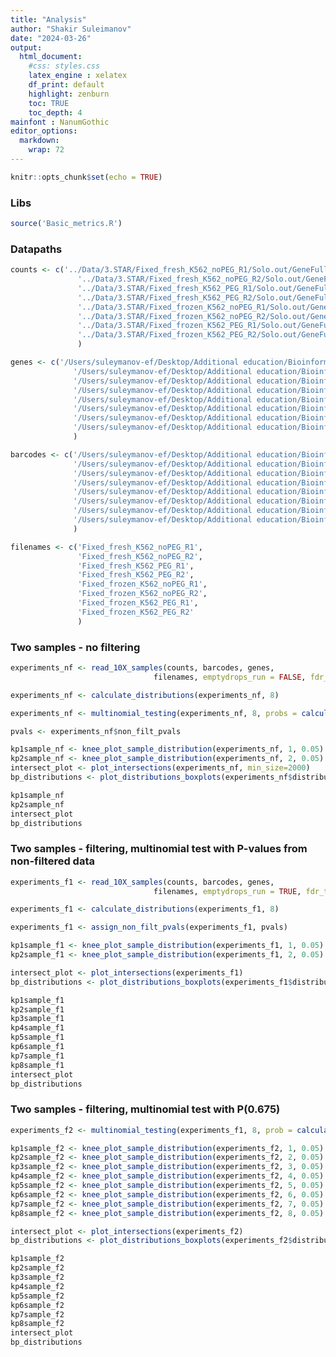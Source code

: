```yaml
---
title: "Analysis"
author: "Shakir Suleimanov"
date: "2024-03-26"
output: 
  html_document:
    #css: styles.css
    latex_engine : xelatex
    df_print: default
    highlight: zenburn
    toc: TRUE
    toc_depth: 4
mainfont : NanumGothic    
editor_options: 
  markdown: 
    wrap: 72
---
```


```r
knitr::opts_chunk$set(echo = TRUE)
```

### Libs
```r
source('Basic_metrics.R')
```


### Datapaths
```r
counts <- c('../Data/3.STAR/Fixed_fresh_K562_noPEG_R1/Solo.out/GeneFull/raw/matrix.mtx',
               '../Data/3.STAR/Fixed_fresh_K562_noPEG_R2/Solo.out/GeneFull/raw/matrix.mtx',
               '../Data/3.STAR/Fixed_fresh_K562_PEG_R1/Solo.out/GeneFull/raw/matrix.mtx',
               '../Data/3.STAR/Fixed_fresh_K562_PEG_R2/Solo.out/GeneFull/raw/matrix.mtx',
               '../Data/3.STAR/Fixed_frozen_K562_noPEG_R1/Solo.out/GeneFull/raw/matrix.mtx',
               '../Data/3.STAR/Fixed_frozen_K562_noPEG_R2/Solo.out/GeneFull/raw/matrix.mtx',
               '../Data/3.STAR/Fixed_frozen_K562_PEG_R1/Solo.out/GeneFull/raw/matrix.mtx',
               '../Data/3.STAR/Fixed_frozen_K562_PEG_R2/Solo.out/GeneFull/raw/matrix.mtx'
               )

genes <- c('/Users/suleymanov-ef/Desktop/Additional education/Bioinformatics Institute/Bioinformatics/Projects/Empty_drops/bi-kho2-2024/Data/3.STAR/Fixed_fresh_K562_noPEG_R1/Solo.out/GeneFull/raw/features.tsv',
              '/Users/suleymanov-ef/Desktop/Additional education/Bioinformatics Institute/Bioinformatics/Projects/Empty_drops/bi-kho2-2024/Data/3.STAR/Fixed_fresh_K562_noPEG_R2/Solo.out/GeneFull/raw/features.tsv',
              '/Users/suleymanov-ef/Desktop/Additional education/Bioinformatics Institute/Bioinformatics/Projects/Empty_drops/bi-kho2-2024/Data/3.STAR/Fixed_fresh_K562_PEG_R1/Solo.out/GeneFull/raw/features.tsv',
              '/Users/suleymanov-ef/Desktop/Additional education/Bioinformatics Institute/Bioinformatics/Projects/Empty_drops/bi-kho2-2024/Data/3.STAR/Fixed_fresh_K562_PEG_R2/Solo.out/GeneFull/raw/features.tsv',
              '/Users/suleymanov-ef/Desktop/Additional education/Bioinformatics Institute/Bioinformatics/Projects/Empty_drops/bi-kho2-2024/Data/3.STAR/Fixed_frozen_K562_noPEG_R1/Solo.out/GeneFull/raw/features.tsv',
              '/Users/suleymanov-ef/Desktop/Additional education/Bioinformatics Institute/Bioinformatics/Projects/Empty_drops/bi-kho2-2024/Data/3.STAR/Fixed_frozen_K562_noPEG_R2/Solo.out/GeneFull/raw/features.tsv',
              '/Users/suleymanov-ef/Desktop/Additional education/Bioinformatics Institute/Bioinformatics/Projects/Empty_drops/bi-kho2-2024/Data/3.STAR/Fixed_frozen_K562_PEG_R1/Solo.out/GeneFull/raw/features.tsv',
              '/Users/suleymanov-ef/Desktop/Additional education/Bioinformatics Institute/Bioinformatics/Projects/Empty_drops/bi-kho2-2024/Data/3.STAR/Fixed_frozen_K562_PEG_R2/Solo.out/GeneFull/raw/features.tsv'
              )

barcodes <- c('/Users/suleymanov-ef/Desktop/Additional education/Bioinformatics Institute/Bioinformatics/Projects/Empty_drops/bi-kho2-2024/Data/3.STAR/Fixed_fresh_K562_noPEG_R1/Solo.out/GeneFull/raw/barcodes.tsv',
              '/Users/suleymanov-ef/Desktop/Additional education/Bioinformatics Institute/Bioinformatics/Projects/Empty_drops/bi-kho2-2024/Data/3.STAR/Fixed_fresh_K562_noPEG_R2/Solo.out/GeneFull/raw/barcodes.tsv',
              '/Users/suleymanov-ef/Desktop/Additional education/Bioinformatics Institute/Bioinformatics/Projects/Empty_drops/bi-kho2-2024/Data/3.STAR/Fixed_fresh_K562_PEG_R1/Solo.out/GeneFull/raw/barcodes.tsv',
              '/Users/suleymanov-ef/Desktop/Additional education/Bioinformatics Institute/Bioinformatics/Projects/Empty_drops/bi-kho2-2024/Data/3.STAR/Fixed_fresh_K562_PEG_R2/Solo.out/GeneFull/raw/barcodes.tsv',
              '/Users/suleymanov-ef/Desktop/Additional education/Bioinformatics Institute/Bioinformatics/Projects/Empty_drops/bi-kho2-2024/Data/3.STAR/Fixed_frozen_K562_noPEG_R1/Solo.out/GeneFull/raw/barcodes.tsv',
              '/Users/suleymanov-ef/Desktop/Additional education/Bioinformatics Institute/Bioinformatics/Projects/Empty_drops/bi-kho2-2024/Data/3.STAR/Fixed_frozen_K562_noPEG_R2/Solo.out/GeneFull/raw/barcodes.tsv',
              '/Users/suleymanov-ef/Desktop/Additional education/Bioinformatics Institute/Bioinformatics/Projects/Empty_drops/bi-kho2-2024/Data/3.STAR/Fixed_frozen_K562_PEG_R1/Solo.out/GeneFull/raw/barcodes.tsv',
              '/Users/suleymanov-ef/Desktop/Additional education/Bioinformatics Institute/Bioinformatics/Projects/Empty_drops/bi-kho2-2024/Data/3.STAR/Fixed_frozen_K562_PEG_R2/Solo.out/GeneFull/raw/barcodes.tsv'
              )

filenames <- c('Fixed_fresh_K562_noPEG_R1',
               'Fixed_fresh_K562_noPEG_R2',
               'Fixed_fresh_K562_PEG_R1',
               'Fixed_fresh_K562_PEG_R2',
               'Fixed_frozen_K562_noPEG_R1',
               'Fixed_frozen_K562_noPEG_R2',
               'Fixed_frozen_K562_PEG_R1',
               'Fixed_frozen_K562_PEG_R2'
               )
```

### Two samples - no filtering
```r
experiments_nf <- read_10X_samples(counts, barcodes, genes, 
                                filenames, emptydrops_run = FALSE, fdr_threshold = 0.05)

experiments_nf <- calculate_distributions(experiments_nf, 8)

experiments_nf <- multinomial_testing(experiments_nf, 8, probs = calculate_sum_umi_by_samples(experiments_nf))

pvals <- experiments_nf$non_filt_pvals

kp1sample_nf <- knee_plot_sample_distribution(experiments_nf, 1, 0.05)
kp2sample_nf <- knee_plot_sample_distribution(experiments_nf, 2, 0.05)
intersect_plot <- plot_intersections(experiments_nf, min_size=2000)
bp_distributions <- plot_distributions_boxplots(experiments_nf$distributions, 2, 0.05)

kp1sample_nf
kp2sample_nf
intersect_plot
bp_distributions
```

### Two samples - filtering, multinomial test with P-values from non-filtered data
```r
experiments_f1 <- read_10X_samples(counts, barcodes, genes, 
                                filenames, emptydrops_run = TRUE, fdr_threshold = 0.05)

experiments_f1 <- calculate_distributions(experiments_f1, 8)

experiments_f1 <- assign_non_filt_pvals(experiments_f1, pvals)

kp1sample_f1 <- knee_plot_sample_distribution(experiments_f1, 1, 0.05)
kp2sample_f1 <- knee_plot_sample_distribution(experiments_f1, 2, 0.05)

intersect_plot <- plot_intersections(experiments_f1)
bp_distributions <- plot_distributions_boxplots(experiments_f1$distributions, 2, 0.25)

kp1sample_f1
kp2sample_f1
kp3sample_f1
kp4sample_f1
kp5sample_f1
kp6sample_f1
kp7sample_f1
kp8sample_f1
intersect_plot
bp_distributions
```




### Two samples - filtering, multinomial test with P(0.675)
```r
experiments_f2 <- multinomial_testing(experiments_f1, 8, prob = calculate_sum_umi_by_samples(experiments_f1))

kp1sample_f2 <- knee_plot_sample_distribution(experiments_f2, 1, 0.05)
kp2sample_f2 <- knee_plot_sample_distribution(experiments_f2, 2, 0.05)
kp3sample_f2 <- knee_plot_sample_distribution(experiments_f2, 3, 0.05)
kp4sample_f2 <- knee_plot_sample_distribution(experiments_f2, 4, 0.05)
kp5sample_f2 <- knee_plot_sample_distribution(experiments_f2, 5, 0.05)
kp6sample_f2 <- knee_plot_sample_distribution(experiments_f2, 6, 0.05)
kp7sample_f2 <- knee_plot_sample_distribution(experiments_f2, 7, 0.05)
kp8sample_f2 <- knee_plot_sample_distribution(experiments_f2, 8, 0.05)

intersect_plot <- plot_intersections(experiments_f2)
bp_distributions <- plot_distributions_boxplots(experiments_f2$distributions, 8, 0.25)

kp1sample_f2
kp2sample_f2
kp3sample_f2
kp4sample_f2
kp5sample_f2
kp6sample_f2
kp7sample_f2
kp8sample_f2
intersect_plot
bp_distributions
```


